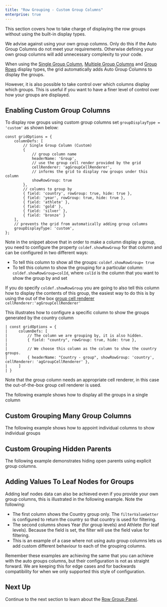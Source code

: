 ```yaml
---
title: "Row Grouping - Custom Group Columns"
enterprise: true
---
```


This section covers how to take charge of displaying the row groups without using the built-in display types. 

<note>
We advise against using your own group columns. Only do this if the Auto Group Columns do not meet your requirements. Otherwise defining your own group columns will add unnecessary complexity to your code.
</note>

When using the [Single Group Column](../grouping-single-group-column/), [Multiple Group Columns](../grouping-multiple-group-columns/)
and [Group Rows](../grouping-group-rows/) display types, the grid automatically adds Auto Group Columns to display the groups.

However, it is also possible to take control over which columns display which groups. This is useful if you want to have
a finer level of control over how your groups are displayed.

## Enabling Custom Group Columns

To display row groups using custom group columns set `groupDisplayType = 'custom'` as shown below:

```
const gridOptions = {
    columnDefs: [
        // Single Group Column (Custom)
        { 
            // group column name
            headerName: 'Group',
            // use the group cell render provided by the grid
            cellRenderer: 'agGroupCellRenderer', 
            // informs the grid to display row groups under this column
            showRowGroup: true 
        },
        // columns to group by
        { field: 'country', rowGroup: true, hide: true },
        { field: 'year', rowGroup: true, hide: true },
        { field: 'athlete' },
        { field: 'gold' },
        { field: 'silver' },
        { field: 'bronze' }
    ], 
    // prevents the grid from automatically adding group columns 
    groupDisplayType: 'custom',
};
```

Note in the snippet above that in order to make a column display a group, you need to configure the property 
`coldef.showRowGroup` for that column and can be configured in two different ways:

- To tell this column to show all the groups: `coldef.showRowGroup= true`
- To tell this column to show the grouping for a particular column: `coldef.showRowGroup=colId`, where `colId` is the column that you want to show the group by and set

If you do specify `coldef.showRowGroup` you are going to also tell this column how to display the contents of this group, the easiest way to do this is by using the out of the box [group cell renderer](/cell-rendering/) `cellRenderer:'agGroupCellRenderer'`

This illustrates how to configure a specific column to show the groups generated by the country column

```
| const gridOptions = {
|     columnDefs: [
|         // The column we are grouping by, it is also hidden.
|         { field: "country", rowGroup: true, hide: true },
| 
|         // We choose this column as the column to show the country groups.
|         { headerName: "Country - group", showRowGroup: 'country', cellRenderer: 'agGroupCellRenderer' },
|     ]
| }
```

Note that the group column needs an appropriate cell renderer, in this case the out-of-the-box group cell renderer is used.

The following example shows how to display all the groups in a single column

<GridExampleRunner title='Custom Grouping Single Group Column' name='custom-grouping-single-group-column' type='generated' options='{ "enterprise": true, "exampleHeight": 505, "modules": ["clientside", "rowgrouping"] }'></GridExampleRunner>

## Custom Grouping Many Group Columns

The following example shows how to appoint individual columns to show individual groups

<GridExampleRunner title='Custom Grouping Many Group Columns' name='custom-grouping-many-group-columns' type='generated' options='{ "enterprise": true, "exampleHeight": 515, "modules": ["clientside", "rowgrouping"] }'></GridExampleRunner>

## Custom Grouping Hidden Parents

The following example demonstrates hiding open parents using explicit group columns.

<GridExampleRunner title='Custom Grouping Hidden Parents' name='custom-grouping-hidden-parents' type='generated' options='{ "enterprise": true, "exampleHeight": 550, "modules": ["clientside", "rowgrouping"] }'></GridExampleRunner>

## Adding Values To Leaf Nodes for Groups

Adding leaf nodes data can also be achieved even if you provide your own group columns, this is illustrated in the following example. Note the following:

- The first column shows the Country group only. The `filterValueGetter` is configured to return the country so that country is used for filtering.
- The second columns shows Year (for group levels) and Athlete (for leaf levels). Because the field is set, the filter will use the field value for filtering.
- This is an example of a case where not using auto group columns lets us add custom different behaviour to each of the grouping columns.

<GridExampleRunner title='Adding Values To Leaf Nodes for Groups' name='adding-values-to-leaf-nodes-for-groups' type='generated' options='{ "enterprise": true, "exampleHeight": 515, "modules": ["clientside", "rowgrouping", "menu", "columnpanel", "setfilter"]}'></GridExampleRunner>

<note>
Remember these examples are achieving the same that you can achieve with
the auto groups columns, but their configuration is not as straight forward. We are keeping this for edge cases
and for backwards compatibility for when we only supported this style of configuration.
</note>

## Next Up

Continue to the next section to learn about the [Row Group Panel](../grouping-group-panel/).